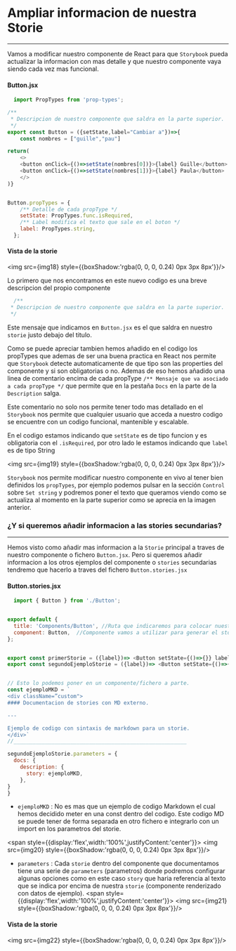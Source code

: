 





<Meta title="Formación/Storybook/Conocimientos - Basicos/Componentes.stories.tsx|.jsx/Stories - Documentación"/>


# Ampliar informacion de nuestra Storie
---
Vamos a modificar nuestro componente de React para que `Storybook` pueda actualizar la informacion con mas detalle y que nuestro componente vaya siendo cada vez mas funcional. 

#### Button.jsx
```javascript
  import PropTypes from 'prop-types';

/**
 * Descripcion de nuestro componente que saldra en la parte superior.
 */
export const Button = ({setState,label="Cambiar a"})=>{
    const nombres = ["guille","pau"]

return(
    <>
    <button onClick={()=>setState(nombres[0])}>{label} Guille</button>
    <button onClick={()=>setState(nombres[1])}>{label} Paula</button>
    </>
)}


Button.propTypes = {
    /** Detalle de cada propType */
    setState: PropTypes.func.isRequired,
    /** Label modifica el texto que sale en el boton */
    label: PropTypes.string,
  };

```

#### Vista de la storie

<img src={img18} style={{boxShadow:'rgba(0, 0, 0, 0.24) 0px 3px 8px'}}/>

Lo primero que nos encontramos en este nuevo codigo es una breve descripcion del propio componente
```javascript
  /**
 * Descripcion de nuestro componente que saldra en la parte superior.
 */
```
Este mensaje que indicamos en `Button.jsx` es el que saldra en nuestro `storie` justo debajo del titulo.

Como se puede apreciar tambien hemos añadido en el codigo los propTypes que ademas de ser una buena practica en React nos permite que `Storybook` detecte automaticamente de que tipo son las properties del componente y si son obligatorias o no.
Ademas de eso hemos añadido una linea de comentario encima de cada propType `/** Mensaje que va asociado a cada propType */`  que permite que en la pestaña `Docs` en la parte de la `Description` salga.

Este comentario no solo nos permite tener todo mas detallado en el `Storybook` nos permite que cualquier usuario que acceda a nuestro codigo se encuentre con un codigo funcional, mantenible y escalable. 

En el codigo estamos indicando que `setState` es de tipo funcion y es obligatoria con el `.isRequired`, por otro lado le estamos indicando que `label` es de tipo String


<img src={img19} style={{boxShadow:'rgba(0, 0, 0, 0.24) 0px 3px 8px'}}/>  

`Storybook` nos permite modificar nuestro componente en vivo al tener bien definidos los `propTypes`, por ejemplo podemos pulsar en la sección `Control` sobre `Set string` y podremos poner el texto que queramos viendo como se actualiza al momento en la parte superior como se aprecia en la imagen anterior.


### ¿Y si queremos añadir informacion a las stories secundarias?
---

Hemos visto como añadir mas informacion a la `Storie` principal a traves de nuestro componente o fichero `Button.jsx`. Pero si queremos añadir informacion a los otros ejemplos del componente o `stories` secundarias tendremo que hacerlo a traves del fichero `Button.stories.jsx`


#### Button.stories.jsx
```javascript
  import { Button } from './Button';


export default {
  title: 'Components/Button', //Ruta que indicaremos para colocar nuestro componente en el sidebar
  component: Button,  //Componente vamos a utilizar para generar el storie
};


export const primerStorie = ({label})=> <Button setState={()=>{}} label={label}></Button>
export const segundoEjemploStorie = ({label})=> <Button setState={()=>{}} label={label}></Button>


// Esto lo podemos poner en un componente/fichero a parte. 
const ejemploMKD = `
<div className=”custom">
#### Documentacion de stories con MD externo.

---

Ejemplo de codigo con sintaxis de markdown para un storie.
</div>`
//_______________________________________________________

segundoEjemploStorie.parameters = {
  docs: {
    description: {
      story: ejemploMKD,
    },
}
}
```

* `ejemploMKD` : No es mas que un ejemplo de codigo Markdown el cual hemos decidido meter en una const dentro del codigo. Este codigo MD se puede tener de forma separada en otro fichero e integrarlo con un import en los parametros del storie. 

<span style={{display:'flex',width:'100%',justifyContent:'center'}}>
  <img src={img20} style={{boxShadow:'rgba(0, 0, 0, 0.24) 0px 3px 8px'}}/>
</span>

* `parameters` : Cada `storie` dentro del componente que documentamos tiene una serie de `parameters` (parametros) donde podremos configurar algunas opciones como en este caso `story` que haria referencia al texto que se indica por encima de nuestra `storie` (componente renderizado con datos de ejemplo).
<span style={{display:'flex',width:'100%',justifyContent:'center'}}>
  <img src={img21} style={{boxShadow:'rgba(0, 0, 0, 0.24) 0px 3px 8px'}}/>
</span>


#### Vista de la storie
<img src={img22} style={{boxShadow:'rgba(0, 0, 0, 0.24) 0px 3px 8px'}}/>
